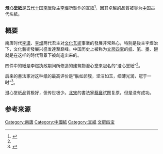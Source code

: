 '''澄心堂紙'''是[[五代十国|五代十国]][[南唐|南唐]]後主[[李煜|李煜]]所製作的[[宣紙|宣紙]]<ref name="澄心堂紙">{{Cite web |url=https://m.91ddcc.com/t/112256 |title=存档副本 |access-date=2019-07-03 |archive-date=2020-05-24 |archive-url=https://web.archive.org/web/20200524063858/https://m.91ddcc.com/t/112256 |dead-url=no }}</ref>，因其卓越的品質被譽为[[中国|中国]]古代名紙。

== 概要 ==
南唐时代[[李璟|李璟]]、[[李煜|李煜]]两代君主对[[文化|文化]][[艺術|艺術]]事業的發展非常熱心，特别是後主李煜治下，文化藝術發展兴盛发達至巔峰。中国历史上被称为[[文房四宝|文房四宝]]的[[宣纸|纸]]、[[毛笔|笔]]、[[墨|墨]]、[[硯|硯]]就是在这样的時代背景下被創造出来的。

四件中的紙是李煜执政期间所修造的建筑物澄心堂来冠名的“澄心堂紙”<ref name="澄心堂紙" />。

后来的書法家对这种纸的最高评价是“肤如卵膜，坚洁如玉，细薄光润，冠于一时”<ref>{{Cite web |url=http://www.chinapaper.net/jjnews/show-357.html |title=存档副本 |access-date=2019-07-03 |archive-date=2020-05-24 |archive-url=https://web.archive.org/web/20200524063957/http://www.chinapaper.net/jjnews/show-357.html |dead-url=no }}</ref>。

澄心堂纸品質极好，但传世极少。[[北宋|北宋]]的書法家[[蔡襄|蔡襄]]试图复原，但是没有成功。

==参考来源==
{{reflist}}


[[Category:南唐|Category:南唐]]
[[Category:中國紙|Category:中國紙]]
[[Category:宣紙|Category:宣紙]]
[[Category:徽州文化|文房四宝]]